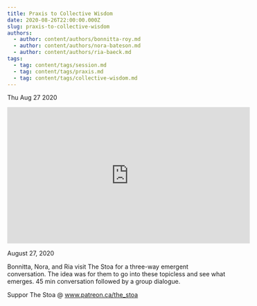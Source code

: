 ```yaml
---
title: Praxis to Collective Wisdom
date: 2020-08-26T22:00:00.000Z
slug: praxis-to-collective-wisdom
authors:
  - author: content/authors/bonnitta-roy.md
  - author: content/authors/nora-bateson.md
  - author: content/authors/ria-baeck.md
tags:
  - tag: content/tags/session.md
  - tag: content/tags/praxis.md
  - tag: content/tags/collective-wisdom.md
---
```






Thu Aug 27 2020

<iframe width="560" height="315" src="https://www.youtube.com/embed/7c7xdN1-mqk" title="Praxis to Collective Wisdom w/ Bonnitta Roy, Nora Bateson, and Ria Baeck" frameborder="0" allow="accelerometer; autoplay; clipboard-write; encrypted-media; gyroscope; picture-in-picture" allowfullscreen ></iframe>

August 27, 2020

Bonnitta, Nora, and Ria visit The Stoa for a three-way emergent conversation. The idea was for them to go into these topicless and see what emerges. 45 min conversation followed by a group dialogue.

Suppor The Stoa @ www.patreon.ca/the_stoa


